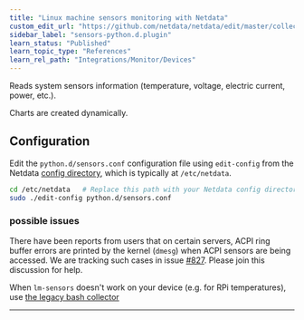 ```yaml
---
title: "Linux machine sensors monitoring with Netdata"
custom_edit_url: "https://github.com/netdata/netdata/edit/master/collectors/python.d.plugin/sensors/README.md"
sidebar_label: "sensors-python.d.plugin"
learn_status: "Published"
learn_topic_type: "References"
learn_rel_path: "Integrations/Monitor/Devices"
---
```



Reads system sensors information (temperature, voltage, electric current, power, etc.).

Charts are created dynamically.

## Configuration

Edit the `python.d/sensors.conf` configuration file using `edit-config` from the Netdata [config
directory](/docs/nightly/setup), which is typically at `/etc/netdata`.

```bash
cd /etc/netdata   # Replace this path with your Netdata config directory, if different
sudo ./edit-config python.d/sensors.conf
```

### possible issues

There have been reports from users that on certain servers, ACPI ring buffer errors are printed by the kernel (`dmesg`) when ACPI sensors are being accessed.
We are tracking such cases in issue [#827](https://github.com/netdata/netdata/issues/827).
Please join this discussion for help.

When `lm-sensors` doesn't work on your device (e.g. for RPi temperatures), use [the legacy bash collector](/docs/nightly/integrations/monitor/devices/lm-sensors)

---


